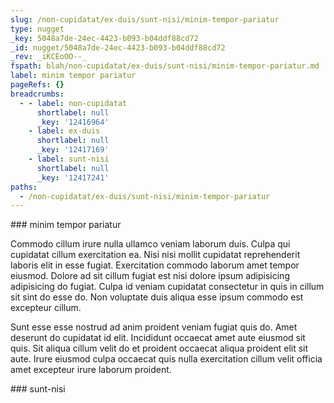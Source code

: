 ```yaml
---
slug: /non-cupidatat/ex-duis/sunt-nisi/minim-tempor-pariatur
type: nugget
_key: 5048a7de-24ec-4423-b093-b04ddf88cd72
_id: nugget/5048a7de-24ec-4423-b093-b04ddf88cd72
_rev: _iKCEoOO--_
fspath: blah/non-cupidatat/ex-duis/sunt-nisi/minim-tempor-pariatur.md
label: minim tempor pariatur
pageRefs: {}
breadcrumbs:
  - - label: non-cupidatat
      shortlabel: null
      _key: '12416964'
    - label: ex-duis
      shortlabel: null
      _key: '12417169'
    - label: sunt-nisi
      shortlabel: null
      _key: '12417241'
paths:
  - /non-cupidatat/ex-duis/sunt-nisi/minim-tempor-pariatur
---
```


<NuggetArea>
<Nugget slug="/non-cupidatat/ex-duis/sunt-nisi/minim-tempor-pariatur" type="nugget" _key="5048a7de-24ec-4423-b093-b04ddf88cd72" _id="nugget/5048a7de-24ec-4423-b093-b04ddf88cd72" _rev="_iKCEoOO--_" fspath="blah/non-cupidatat/ex-duis/sunt-nisi/minim-tempor-pariatur.md" label="minim tempor pariatur" paths="/non-cupidatat/ex-duis/sunt-nisi/minim-tempor-pariatur">
<NuggetBody>
### minim tempor pariatur

Commodo cillum irure nulla ullamco veniam laborum duis. Culpa qui cupidatat cillum exercitation ea. Nisi nisi mollit cupidatat reprehenderit laboris elit in esse fugiat. Exercitation commodo laborum amet tempor eiusmod. Dolore ad sit cillum fugiat est nisi dolore ipsum adipisicing adipisicing do fugiat. Culpa id veniam cupidatat consectetur in quis in cillum sit sint do esse do. Non voluptate duis aliqua esse ipsum commodo est excepteur cillum.

Sunt esse esse nostrud ad anim proident veniam fugiat quis do. Amet deserunt do cupidatat id elit. Incididunt occaecat amet aute eiusmod sit quis. Sit aliqua cillum velit do et proident occaecat aliqua proident elit sit aute. Irure eiusmod culpa occaecat quis nulla exercitation cillum velit officia amet excepteur irure laborum proident.

</NuggetBody>
<Breadcrumbs>
<Crumbs>
<Crumb _key="12416964" label="non-cupidatat" /><Crumb _key="12417169" label="ex-duis" /><Crumb _key="12417241" label="sunt-nisi" />
</Crumbs>
</Breadcrumbs>
</Nugget>

<NuggetsInbound>
</NuggetsInbound>
<NuggetsOutbound>
</NuggetsOutbound>
</NuggetArea>
<PassagesInbound>
<Passage direction="inbound" type="passage" _key="12417241" _id="passage/12417241" _rev="_iKCEoOK--_" label="sunt-nisi" passage="sunt-nisi" fspath="blah/non-cupidatat/ex-duis/sunt-nisi" paths="/non-cupidatat/ex-duis/sunt-nisi" slug="/non-cupidatat/ex-duis/sunt-nisi">
<NuggetBody>
### sunt-nisi

</NuggetBody>
<Breadcrumbs>
<Crumbs>
<Crumb _key="12416964" label="non-cupidatat" /><Crumb _key="12417169" label="ex-duis" />
</Crumbs>
</Breadcrumbs>
</Passage>

</PassagesInbound>
<PassagesOutbound>
</PassagesOutbound>